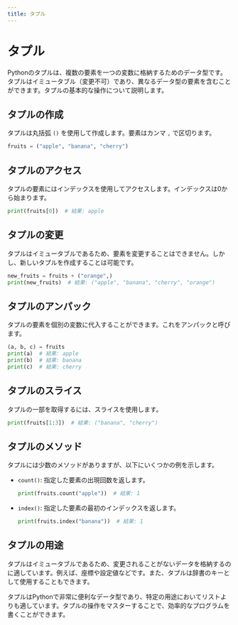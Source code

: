 ```yaml
---
title: タプル
---
```


# タプル

Pythonのタプルは、複数の要素を一つの変数に格納するためのデータ型です。タプルはイミュータブル（変更不可）であり、異なるデータ型の要素を含むことができます。タプルの基本的な操作について説明します。

## タプルの作成

タプルは丸括弧 `()` を使用して作成します。要素はカンマ `,` で区切ります。
```python
fruits = ("apple", "banana", "cherry")
```

## タプルのアクセス

タプルの要素にはインデックスを使用してアクセスします。インデックスは0から始まります。
```python
print(fruits[0])  # 結果: apple
```

## タプルの変更

タプルはイミュータブルであるため、要素を変更することはできません。しかし、新しいタプルを作成することは可能です。
```python
new_fruits = fruits + ("orange",)
print(new_fruits)  # 結果: ("apple", "banana", "cherry", "orange")
```

## タプルのアンパック

タプルの要素を個別の変数に代入することができます。これをアンパックと呼びます。
```python
(a, b, c) = fruits
print(a)  # 結果: apple
print(b)  # 結果: banana
print(c)  # 結果: cherry
```

## タプルのスライス

タプルの一部を取得するには、スライスを使用します。
```python
print(fruits[1:3])  # 結果: ("banana", "cherry")
```

## タプルのメソッド

タプルには少数のメソッドがありますが、以下にいくつかの例を示します。

- `count()`: 指定した要素の出現回数を返します。
  ```python
  print(fruits.count("apple"))  # 結果: 1
  ```

- `index()`: 指定した要素の最初のインデックスを返します。
  ```python
  print(fruits.index("banana"))  # 結果: 1
  ```

## タプルの用途

タプルはイミュータブルであるため、変更されることがないデータを格納するのに適しています。例えば、座標や設定値などです。また、タプルは辞書のキーとして使用することもできます。

タプルはPythonで非常に便利なデータ型であり、特定の用途においてリストよりも適しています。タプルの操作をマスターすることで、効率的なプログラムを書くことができます。
